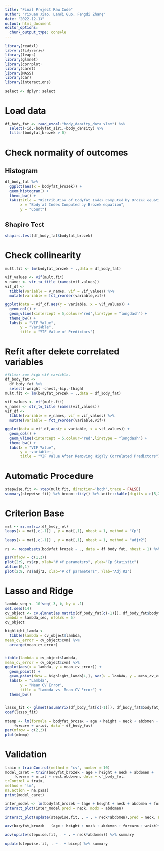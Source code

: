 ```yaml
---
title: "Final Project Raw Code"
author: "Yixuan Jiao, Landi Guo, Fengdi Zhang"
date: "2022-12-13"
output: html_document
editor_options: 
  chunk_output_type: console
---
```


```r
library(readxl)
library(tidyverse)
library(leaps)
library(glmnet)
library(corrplot)
library(caret)
library(MASS)
library(car)
library(interactions)

select <- dplyr::select
```

# Load data
```r
df_body_fat <- read_excel("body_density_data.xlsx") %>%
  select(-id,-bodyfat_siri,-body_density) %>%
  filter(bodyfat_brozek > 0)
```
# Check normality of outcomes

## Histogram
```r
df_body_fat %>%
  ggplot(aes(x = bodyfat_brozek)) +
  geom_histogram() +
  theme_bw() +
  labs(title = "Distribution of Bodyfat Index Computed by Brozek equation",
       x = "Bodyfat Index Computed by Brozek equation",
       y = "Count")
```
## Shapiro Test
```r
shapiro.test(df_body_fat$bodyfat_brozek)
```
# Check collinearity
```r
mult.fit <- lm(bodyfat_brozek ~ .,data = df_body_fat)

vif_values <- vif(mult.fit)
v_names <- str_to_title (names(vif_values))
vif_df <- 
  tibble(variable = v_names, vif = vif_values) %>%
  mutate(variable = fct_reorder(variable,vif))

ggplot(data = vif_df,aes(y = variable, x = vif_values)) +
  geom_col() +
  geom_vline(xintercept = 5,colour="red",linetype = "longdash") +
  theme_bw() +
  labs(x = "VIF Value",
       y = "Variable",
       title = "VIF Value of Predictors")
```
# Refit after delete correlated variables
```r
#filter out high vif variable.
df_body_fat <-
  df_body_fat %>%
  select(-weight,-chest,-hip,-thigh)
mult.fit <- lm(bodyfat_brozek ~ .,data = df_body_fat)

vif_values <- vif(mult.fit)
v_names <- str_to_title (names(vif_values))
vif_df <- 
  tibble(variable = v_names, vif = vif_values) %>%
  mutate(variable = fct_reorder(variable,vif))

ggplot(data = vif_df,aes(y = variable, x = vif_values)) +
  geom_col() +
  geom_vline(xintercept = 5,colour="red",linetype = "longdash") +
  theme_bw() +
  labs(x = "VIF Value",
       y = "Variable",
       title = "VIF Value After Removing Highly Correlated Predictors")

```


# Automatic Procedure
```r
stepwise.fit <- step(mult.fit, direction='both',trace = FALSE)
summary(stepwise.fit) %>% broom::tidy() %>% knitr::kable(digits = c(5,2,2,2), "latex")
```
# Criterion Base
```r
mat <- as.matrix(df_body_fat)
leaps(x = mat[,c(-1)] , y = mat[,1], nbest = 1, method = "Cp")
```

```r
leaps(x = mat[,c(-1)] , y = mat[,1], nbest = 1, method = "adjr2")
```

```r
rs <- regsubsets(bodyfat_brozek ~ ., data = df_body_fat, nbest = 1) %>% summary()
```

```r
par(mfrow = c(1,2))
plot(2:9, rs$cp, xlab="# of parameters", ylab="Cp Statistic")
abline(0,1)
plot(2:9, rs$adjr2, xlab="# of parameters", ylab="Adj R2")
```
# Lasso and Ridge
```r
lambda_seq <- 10^seq(-3, 0, by = .1)
set.seed(14)
cv_object <- cv.glmnet(as.matrix(df_body_fat[c(-1)]), df_body_fat$bodyfat_brozek,
lambda = lambda_seq, nfolds = 5)
cv_object
```

```r
highlight_lamda <- 
  tibble(lambda = cv_object$lambda,
mean_cv_error = cv_object$cvm) %>%
  arrange(mean_cv_error)


tibble(lambda = cv_object$lambda,
mean_cv_error = cv_object$cvm) %>%
ggplot(aes(x = lambda, y = mean_cv_error)) +
  geom_point() + 
  geom_point(data = highlight_lamda[1,], aes(x = lambda, y = mean_cv_error, color = 'red')) +
  labs(x = "Lambda",
       y = "Mean CV Error",
       title = "Lambda vs. Mean CV Error") +
  theme_bw()
  
```

```r
lasso_fit <- glmnet(as.matrix(df_body_fat[c(-1)]), df_body_fat$bodyfat_brozek, lambda = cv_object$lambda.min)
coef(lasso_fit)

```

```r
mtemp <- lm(formula = bodyfat_brozek ~ age + height + neck + abdomen + 
    forearm + wrist, data = df_body_fat)
par(mfrow = c(2,2))
plot(mtemp)
```
# Validation
```r
train = trainControl(method = "cv", number = 10)
model_caret = train(bodyfat_brozek ~ age + height + neck + abdomen + 
    forearm + wrist + neck:abdomen, data = df_body_fat,
trControl = train,
method = 'lm',
na.action = na.pass)
print(model_caret)
```

```r
inter_model <- lm(bodyfat_brozek ~ (age + height + neck + abdomen + forearm + wrist)^2, data = df_body_fat)
interact_plot(inter_model,pred = neck, modx = abdomen)
```

```r
interact_plot(update(stepwise.fit, . ~ . + neck*abdomen),pred = neck, modx = abdomen)
```


```r
aov(bodyfat_brozek ~ (age + height + neck + abdomen + forearm + wrist)^2,data = df_body_fat) %>% summary

aov(update(stepwise.fit, . ~ . + neck*abdomen)) %>% summary
```

```r
update(stepwise.fit, . ~ . + bicep) %>% summary
```

